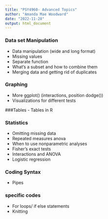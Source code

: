 ```yaml
---
title: "PSY4960- Advanced Topics"
author: "Amanda Mae Woodward"
date: "2022-11-28"
output: html_document
---
```

### Data set Manipulation 
-	Data manipulation (wide and long format) 
- Missing values
-	Separate function
-	What’s a subset and how to combine them 
-	Merging data and getting rid of duplicates

### Graphing
-	More ggplot() (interactions, position dodge())
-	Visualizations for different tests

###Tables
-	Tables in R

### Statistics
-	Omitting missing data 
-	Repeated measures anova
-	When to use nonparametric analyses
-	Fisher’s exact tests
-	Interactions and ANOVA
-	Logistic regression

### Coding Syntax
-	Pipes 

### specific codes
-	For loops/ if else statements
-	Knitting










